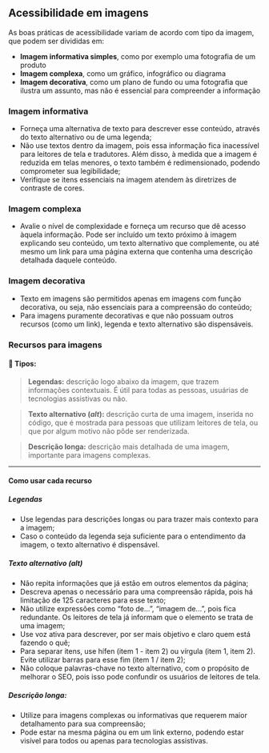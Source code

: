 

## Acessibilidade em imagens

As boas práticas de acessibilidade variam de acordo com tipo da imagem, que podem ser divididas em:

- **Imagem informativa simples**, como por exemplo uma fotografia de um produto
- **Imagem complexa**, como um gráfico, infográfico ou diagrama
- **Imagem decorativa**, como um plano de fundo ou uma fotografia que ilustra um assunto, mas não é essencial para compreender a informação

### Imagem informativa

- Forneça uma alternativa de texto para descrever esse conteúdo, através do texto alternativo ou de uma legenda;
- Não use textos dentro da imagem, pois essa informação fica inacessível para leitores de tela e tradutores. Além disso, à medida que a imagem é reduzida em telas menores, o texto também é redimensionado, podendo comprometer sua legibilidade;
- Verifique se itens essenciais na imagem atendem às diretrizes de contraste de cores.

### Imagem complexa

- Avalie o nível de complexidade e forneça um recurso que dê acesso àquela informação. Pode ser incluído um texto próximo à imagem explicando seu conteúdo, um texto alternativo que complemente, ou até mesmo um link para uma página externa que contenha uma descrição detalhada daquele conteúdo.

### Imagem decorativa

- Texto em imagens são permitidos apenas em imagens com função decorativa, ou seja, não essenciais para a compreensão do conteúdo;
- Para imagens puramente decorativas e que não possuam outros recursos (como um link), legenda e texto alternativo são dispensáveis.

### Recursos para imagens

#### 📖 Tipos:

> **Legendas:** descrição logo abaixo da imagem, que trazem informações contextuais. É útil para todas as pessoas, usuárias de tecnologias assistivas ou não.

> **Texto alternativo (_alt_):** descrição curta de uma imagem, inserida no código, que é mostrada para pessoas que utilizam leitores de tela, ou que por algum motivo não pôde ser renderizada.

> **Descrição longa:** descrição mais detalhada de uma imagem, importante para imagens complexas.

---

#### Como usar cada recurso

##### Legendas

- Use legendas para descrições longas ou para trazer mais contexto para a imagem;
- Caso o conteúdo da legenda seja suficiente para o entendimento da imagem, o texto alternativo é dispensável.

##### Texto alternativo (_alt_)

- Não repita informações que já estão em outros elementos da página;
- Descreva apenas o necessário para uma compreensão rápida, pois há limitação de 125 caracteres para esse texto;
- Não utilize expressões como “foto de...”, “imagem de...”, pois fica redundante. Os leitores de tela já informam que o elemento se trata de uma imagem;
- Use voz ativa para descrever, por ser mais objetivo e claro quem está fazendo o quê;
- Para separar itens, use hífen (item 1 - item 2) ou vírgula (item 1, item 2). Evite utilizar barras para esse fim (item 1 / item 2);
- Não coloque palavras-chave no texto alternativo, com o propósito de melhorar o SEO, pois isso pode confundir os usuários de leitores de tela.

<BestPracticesComponent
  doImg={ImageDo2}
  doAlt="Exemplo de um texto alternativo para uma imagem de bolo que descreve os detalhes importantes da imagem"
  doDescription="Use o texto alternativo para informar o que a imagem está mostrando, trazendo contexto às pessoas.
  Exemplo do texto alternativo: Fatia de bolo com camadas intercaladas de creme e massa, com pedaços de chocolate em cima"
  dontImg={ImageDont2}
  dontAlt="Dois exemplos de textos alternativos ruins para uma imagem de bolo, um repetindo informação e outro usando palavras-chave"
  dontDescription="Repetir informação ou utilizar palavras-chave pode confundir pessoas que utilizam leitores de tela.
  Exemplo do texto alternativo: bolo, café, cake, São Paulo"
/>

##### Descrição longa:

- Utilize para imagens complexas ou informativas que requerem maior detalhamento para sua compreensão;
- Pode estar na mesma página ou em um link externo, podendo estar visível para todos ou apenas para tecnologias assistivas.
